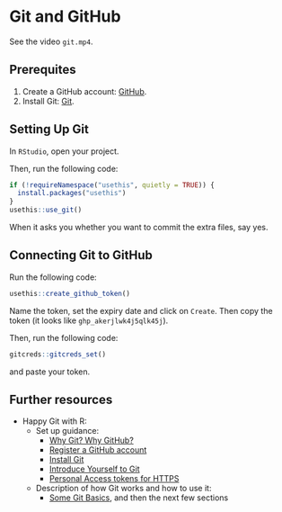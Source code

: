 # Git and GitHub

See the video `git.mp4`.

## Prerequites

1. Create a GitHub account: [GitHub](https://www.github.com).
2. Install Git: [Git](https://git-scm.com/downloads).

## Setting Up Git

In `RStudio`, open your project. 

Then, run the following code:

```r
if (!requireNamespace("usethis", quietly = TRUE)) {
  install.packages("usethis")
}
usethis::use_git()
```

When it asks you whether you want to commit the extra files, say yes.

## Connecting Git to GitHub

Run the following code:

```r
usethis::create_github_token()
```

Name the token, set the expiry date and click on `Create`.
Then copy the token (it looks like `ghp_akerjlwk4j5qlk45j`).

Then, run the following code:

```r
gitcreds::gitcreds_set()
```

and paste your token.

## Further resources

- Happy Git with R:
  - Set up guidance:
    - [Why Git? Why GitHub?](https://happygitwithr.com/big-picture)
    - [Register a GitHub account](https://happygitwithr.com/github-acct)
    - [Install Git](https://happygitwithr.com/install-git)
    - [Introduce Yourself to Git](https://happygitwithr.com/hello-git)
    - [Personal Access tokens for HTTPS](https://happygitwithr.com/https-pat)
  - Description of how Git works and how to use it:
    - [Some Git Basics](https://happygitwithr.com/git-intro), and then the next few sections
